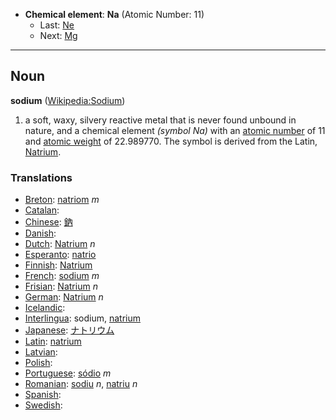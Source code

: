 *'''Chemical element''': '''Na''' (Atomic Number: 11)
**Last: [[Neon|Ne]]
**Next: [[Magnesium|Mg]]
----
== Noun ==
'''sodium''' ([[en:Sodium|Wikipedia:Sodium]])

# a soft, waxy, silvery reactive metal that is never found unbound in nature, and a chemical element ''(symbol Na)'' with an [[atomic number]] of 11 and [[atomic weight]] of 22.989770.  The symbol is derived from the Latin, [[Natrium]].

===Translations===
*[[Breton]]: [[natriom]] ''m''
*[[Catalan]]: [[]] 
*[[Chinese]]: [[鈉]]
*[[Danish]]: [[]]
*[[Dutch]]: [[Natrium]] ''n''
*[[Esperanto]]: [[natrio]]
*[[Finnish]]: [[Natrium]]
*[[French]]: [[sodium]] ''m''
*[[Frisian]]: [[Natrium]] ''n''
*[[German]]: [[Natrium]] ''n''
*[[Icelandic]]: [[]]
*[[Interlingua]]: sodium, [[natrium]]
*[[Japanese]]: [[ナトリウム]]
*[[Latin]]: [[natrium]]
*[[Latvian]]: [[]]
*[[Polish]]: [[]]
*[[Portuguese]]: [[sódio]] ''m''
*[[Romanian]]: [[sodiu]] ''n'', [[natriu]] ''n''
*[[Spanish]]: [[]] 
*[[Swedish]]: [[]]